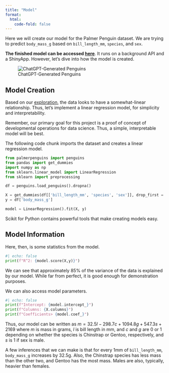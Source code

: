 ```yaml
---
title: "Model"
format:
  html:
    code-fold: false
---
```


Here we will create our model for the Palmer Penguin dataset.  We are trying to predict `body_mass_g` based on `bill_length_mm`, `species`, and `sex`.  

**The finished model can be accessed [here](http://{{< env SETHOSTNAME >}}:8090){target="_blank"}**.  It runs on a background API and a ShinyApp.  However, let's dive into how the model is created.

![ChatGPT-Generated Penguins](gpt-penguins3.png)

## Model Creation

Based on our [exploration](eda-basic.qmd), the data looks to have a somewhat-linear relationship.  Thus, let's implement a linear regression model, for simplicity and interpretability.

Remember, our primary goal for this project is a proof of concept of developmental operations for data science.  Thus, a simple, interpretable model will be best.

The following code chunk imports the dataset and creates a linear regression model.

```python
from palmerpenguins import penguins
from pandas import get_dummies
import numpy as np
from sklearn.linear_model import LinearRegression
from sklearn import preprocessing

df = penguins.load_penguins().dropna()

X = get_dummies(df[['bill_length_mm', 'species', 'sex']], drop_first = True)
y = df['body_mass_g']

model = LinearRegression().fit(X, y)
```

Scikit for Python contains powerful tools that make creating models easy.

## Model Information

Here, then, is some statistics from the model.

```python
#| echo: false
print(f"R^2: {model.score(X,y)}")
```

We can see that approximately 85% of the variance of the data is explained by our model.  While far from perfect, it is good enough for demonstration purposes.

We can also access model parameters.

```python
#| echo: false
print(f"Intercept: {model.intercept_}")
print(f"Columns: {X.columns}")
print(f"Coefficients> {model.coef_}")
```

Thus, our model can be written as $m = 32.5 l -298.7 c + 1094.8 g + 547.3 s + 2169$ where $m$ is mass in grams, $l$ is bill length in mm, and $c$ and $g$ are 0 or 1 depending on whether the species is Chinstrap or Gentoo, respectively, and $s$ is 1 if sex is male.

A few inferences that we can make is that for every 1mm of `bill_length_mm`, `body_mass_g` increases by 32.5g.  Also, the Chinstrap species has less mass than the other two, and Gentoo has the most mass.  Males are also, typically, heavier than females.
